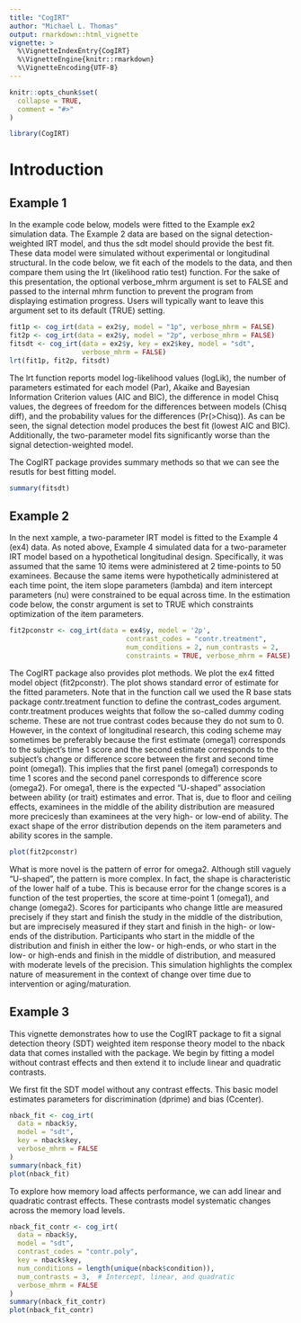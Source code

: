 ```yaml
---
title: "CogIRT"
author: "Michael L. Thomas"
output: rmarkdown::html_vignette
vignette: >
  %\VignetteIndexEntry{CogIRT}
  %\VignetteEngine{knitr::rmarkdown}
  %\VignetteEncoding{UTF-8}
---
```


```r
knitr::opts_chunk$set(
  collapse = TRUE,
  comment = "#>"
)
```

```r
library(CogIRT)
```

# Introduction

## Example 1

In the example code below, models were fitted to the Example ex2 simulation data. The Example 2 data are based on the signal detection-weighted IRT model, and thus the sdt model should provide the best fit. These data model were simulated without experimental or longitudinal structural. In the code below, we fit each of the models to the data, and then compare them using the lrt (likelihood ratio test) function. For the sake of this presentation, the optional verbose_mhrm argument is set to FALSE and passed to the internal mhrm function to prevent the program from displaying estimation progress. Users will typically want to leave this argument set to its default (TRUE) setting.

```r
fit1p <- cog_irt(data = ex2$y, model = "1p", verbose_mhrm = FALSE)
fit2p <- cog_irt(data = ex2$y, model = "2p", verbose_mhrm = FALSE)
fitsdt <- cog_irt(data = ex2$y, key = ex2$key, model = "sdt",
                  verbose_mhrm = FALSE)
lrt(fit1p, fit2p, fitsdt)
```

The lrt function reports model log-likelihood values (logLik), the number of parameters estimated for each model (Par), Akaike and Bayesian Information Criterion values (AIC and BIC), the difference in model Chisq values, the degrees of freedom for the differences between models (Chisq diff), and the probability values for the differences (Pr(>Chisq)). As can be seen, the signal detection model produces the best fit (lowest AIC and BIC). Additionally, the two-parameter model fits significantly worse than the signal detection-weighted model.

The CogIRT package provides summary methods so that we can see the resutls for best fitting model.

```r
summary(fitsdt)
```

## Example 2

In the next xample, a two-parameter IRT model is fitted to the Example 4 (ex4) data. As noted above, Example 4 simulated data for a two-parameter IRT model based on a hypothetical longitudinal design. Specifically, it was assumed that the same 10 items were administered at 2 time-points to 50 examinees. Because the same items were hypothetically administered at each time point, the item slope parameters (lambda) and item intercept parameters (nu) were constrained to be equal across time. In the estimation code below, the constr argument is set to TRUE which constraints optimization of the item parameters.

```r
fit2pconstr <- cog_irt(data = ex4$y, model = '2p',
                             contrast_codes = "contr.treatment",
                             num_conditions = 2, num_contrasts = 2,
                             constraints = TRUE, verbose_mhrm = FALSE)
```

The CogIRT package also provides plot methods. We plot the ex4 fitted model object (fit2pconstr). The plot shows standard error of estimate for the fitted parameters. Note that in the function call we used the R base stats package contr.treatment function to define the contrast_codes argument. contr.treatment produces weights that follow the so-called dummy coding scheme. These are not true contrast codes because they do not sum to 0. However, in the context of longitudinal research, this coding scheme may sometimes be preferably because the first estimate (omega1) corresponds to the subject's time 1 score and the second estimate corresponds to the subject's change or difference score between the first and second time point (omega1). This implies that the first panel (omega1) corresponds to time 1 scores and the second panel corresponds to difference score (omega2). For omega1, there is the expected "U-shaped" association between ability (or trait) estimates and error. That is, due to floor and ceiling effects, examinees in the middle of the ability distribution are measured more precicesly than examinees at the very high- or low-end of ability. The exact shape of the error distribution depends on the item parameters and ability scores in the sample.

```r
plot(fit2pconstr)
```

What is more novel is the pattern of error for omega2. Although still vaguely "U-shaped", the pattern is more complex. In fact, the shape is characteristic of the lower half of a tube. This is because error for the change scores is a function of the test properties, the score at time-point 1 (omega1), and change (omega2). Scores for participants who change little are measured precisely if they start and finish the study in the middle of the distribution, but are imprecisely measured if they start and finish in the  high- or low-ends of the distribution. Participants who start in the middle of the distribution and finish in either the low- or high-ends, or who start in the low- or high-ends and finish in the middle of distribution, and measured with moderate levels of the precision. This simulation highlights the complex nature of measurement in the context of change over time due to intervention or aging/maturation.

## Example 3

This vignette demonstrates how to use the CogIRT package to fit a signal detection theory (SDT) weighted item response theory model to the nback data that comes installed with the package. We begin by fitting a model without contrast effects and then extend it to include linear and quadratic contrasts. 

We first fit the SDT model without any contrast effects. This basic model estimates parameters for discrimination (dprime) and bias (Ccenter).

```r
nback_fit <- cog_irt(
  data = nback$y,
  model = "sdt",
  key = nback$key,
  verbose_mhrm = FALSE
)
summary(nback_fit)
plot(nback_fit)
```

To explore how memory load affects performance, we can add linear and quadratic contrast effects. These contrasts model systematic changes across the memory load levels.

```r
nback_fit_contr <- cog_irt(
  data = nback$y,
  model = "sdt",
  contrast_codes = "contr.poly",
  key = nback$key,
  num_conditions = length(unique(nback$condition)),
  num_contrasts = 3,  # Intercept, linear, and quadratic
  verbose_mhrm = FALSE
)
summary(nback_fit_contr)
plot(nback_fit_contr)
```
